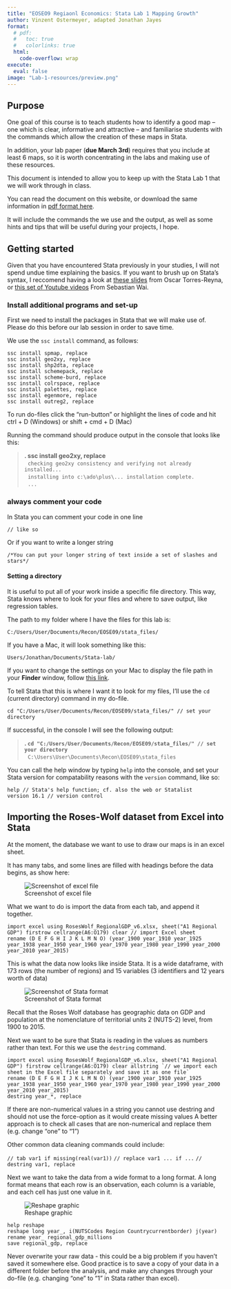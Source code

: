 ```yaml
---
title: "EOSEO9 Regiaonl Economics: Stata Lab 1 Mapping Growth"
author: Vinzent Ostermeyer, adapted Jonathan Jayes
format:
  # pdf: 
  #   toc: true
  #   colorlinks: true
  html:
    code-overflow: wrap
execute: 
  eval: false
image: "Lab-1-resources/preview.png"
---
```


## Purpose

One goal of this course is to teach students how to identify a good map -- one which is clear, informative and attractive -- and familiarise students with the commands which allow the creation of these maps in Stata.

In addition, your lab paper (**due March 3rd**) requires that you include at least 6 maps, so it is worth concentrating in the labs and making use of these resources.

This document is intended to allow you to keep up with the Stata Lab 1 that we will work through in class.

You can read the document on this website, or download the same information in [pdf format here](Lab-1.pdf).

It will include the commands the we use and the output, as well as some hints and tips that will be useful during your projects, I hope.

## Getting started

Given that you have encountered Stata previously in your studies, I will not spend undue time explaining the basics. If you want to brush up on Stata's syntax, I reccomend having a look at [these slides](https://github.com/j-jayes/EOSE09/blob/b8444dd95783f4434ab63c4ad28b0f3033d4fd0a/resources/StataTutorial.pdf) from Oscar Torres-Reyna, or [this set of Youtube videos](https://www.youtube.com/watch?v=oXsPgQe-aqs&ab_channel=SebastianWaiEcon) From Sebastian Wai.

### Install additional programs and set-up

First we need to install the packages in Stata that we will make use of. Please do this before our lab session in order to save time.

We use the `ssc install` command, as follows:

    ssc install spmap, replace
    ssc install geo2xy, replace
    ssc install shp2dta, replace
    ssc install schemepack, replace
    ssc install scheme-burd, replace
    ssc install colrspace, replace
    ssc install palettes, replace
    ssc install egenmore, replace
    ssc install outreg2, replace

::: callout-note
To run do-files click the "run-button" or highlight the lines of code and hit ctrl + D (Windows) or shift + cmd + D (Mac)
:::

Running the command should produce output in the console that looks like this:

<blockquote>

| **. ssc install geo2xy, replace**
|   `checking geo2xy consistency and verifying not already installed...`
|   `installing into c:\ado\plus\... installation complete.`
|   `...`

</blockquote>

::: callout-tip
### always comment your code

In Stata you can comment your code in one line

`// like so`

Or if you want to write a longer string

`/*You can put your longer string of text inside a set of slashes and stars*/`
:::

#### Setting a directory

It is useful to put all of your work inside a specific file directory. This way, Stata knows where to look for your files and where to save output, like regression tables.

The path to my folder where I have the files for this lab is:

`C:/Users/User/Documents/Recon/EOSE09/stata_files/`

If you have a Mac, it will look something like this:

`Users/Jonathan/Documents/Stata-lab/`

If you want to change the settings on your Mac to display the file path in your **Finder** window, follow [this link](https://www.lifewire.com/use-macs-hidden-finder-path-bar-2260868).

To tell Stata that this is where I want it to look for my files, I'll use the `cd` (current directory) command in my do-file.

    cd "C:/Users/User/Documents/Recon/EOSE09/stata_files/" // set your directory

If successful, in the console I will see the following output:

<blockquote>

| **. `cd "C:/Users/User/Documents/Recon/EOSE09/stata_files/" // set your directory`**
|   `C:\Users\User\Documents\Recon\EOSE09\stata_files`

</blockquote>

You can call the help window by typing `help` into the console, and set your Stata version for compatability reasons with the `version` command, like so:

    help // Stata's help function; cf. also the web or Statalist
    version 16.1 // version control

## Importing the Roses-Wolf dataset from Excel into Stata

At the moment, the database we want to use to draw our maps is in an excel sheet.

It has many tabs, and some lines are filled with headings before the data begins, as show here:

![Screenshot of excel file](Lab-1-resources/excel_format.PNG)

What we want to do is import the data from each tab, and append it together.

    import excel using RosesWolf_RegionalGDP_v6.xlsx, sheet("A1 Regional GDP") firstrow cellrange(A6:O179) clear // import Excel sheet
    rename (D E F G H I J K L M N O) (year_1900 year_1910 year_1925 year_1938 year_1950 year_1960 year_1970 year_1980 year_1990 year_2000 year_2010 year_2015)

This is what the data now looks like inside Stata. It is a wide dataframe, with 173 rows (the number of regions) and 15 variables (3 identifiers and 12 years worth of data)

![Screenshot of Stata format](Lab-1-resources/stata_view_1.PNG)

::: callout-tip
Recall that the Roses Wolf database has geographic data on GDP and population at the nomenclature of territorial units 2 (NUTS-2) level, from 1900 to 2015.
:::

Next we want to be sure that Stata is reading in the values as numbers rather than text. For this we use the `destring` command.

    import excel using RosesWolf_RegionalGDP_v6.xlsx, sheet("A1 Regional GDP") firstrow cellrange(A6:O179) clear allstring `// we import each sheet in the Excel file separately and save it as one file`
    rename (D E F G H I J K L M N O) (year_1900 year_1910 year_1925 year_1938 year_1950 year_1960 year_1970 year_1980 year_1990 year_2000 year_2010 year_2015)
    destring year_*, replace

If there are non-numerical values in a string you cannot use destring and should not use the force-option as it would create missing values A better approach is to check all cases that are non-numerical and replace them (e.g. change "one" to "1")

Other common data cleaning commands could include:

`// tab var1 if missing(real(var1))` `// replace var1 ... if ...` `// destring var1, replace`

Next we want to take the data from a wide format to a long format. A long format means that each row is an observation, each column is a variable, and each cell has just one value in it.

![Reshape graphic](Lab-1-resources/wide_to_long.png)

    help reshape
    reshape long year_, i(NUTSCodes Region Countrycurrentborder) j(year)
    rename year_ regional_gdp_millions
    save regional_gdp, replace 

::: callout-tip
Never overwrite your raw data - this could be a big problem if you haven't saved it somewhere else. Good practice is to save a copy of your data in a different folder before the analysis, and make any changes through your do-file (e.g. changing "one" to "1" in Stata rather than excel).
:::
